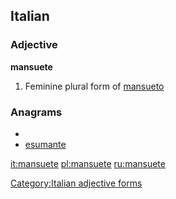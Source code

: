 ==Italian==

===Adjective===
'''mansuete''' {{f}}

# Feminine plural form of [[mansueto]]

===Anagrams===
* {{alphagram|aeemnstu}}
* [[esumante#Italian|esumante]]

[[Category:Italian adjective forms]]

[[it:mansuete]]
[[pl:mansuete]]
[[ru:mansuete]]